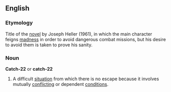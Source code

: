 ==English==

===Etymology===
Title of the [[novel]] by Joseph Heller (1961), in which the main character feigns [[madness]] in order to avoid dangerous combat missions, but his desire to avoid them is taken to prove his sanity.

===Noun===
'''Catch-22''' or '''catch-22'''
{{wikipedia}}
# A difficult [[situation]] from which there is no escape because it involves mutually [[conflicting]] or dependent [[condition]]s.
